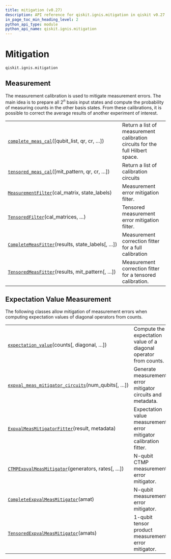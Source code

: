 ```yaml
---
title: mitigation (v0.27)
description: API reference for qiskit.ignis.mitigation in qiskit v0.27
in_page_toc_min_heading_level: 2
python_api_type: module
python_api_name: qiskit.ignis.mitigation
---
```


<span id="module-qiskit.ignis.mitigation" />

<span id="qiskit-ignis-mitigation" />

<span id="mitigation-qiskit-ignis-mitigation" />

# Mitigation

`qiskit.ignis.mitigation`

## Measurement

The measurement calibration is used to mitigate measurement errors. The main idea is to prepare all $2^n$ basis input states and compute the probability of measuring counts in the other basis states. From these calibrations, it is possible to correct the average results of another experiment of interest.

|                                                                                                                                               |                                                                               |
| --------------------------------------------------------------------------------------------------------------------------------------------- | ----------------------------------------------------------------------------- |
| [`complete_meas_cal`](qiskit.ignis.mitigation.complete_meas_cal "qiskit.ignis.mitigation.complete_meas_cal")(\[qubit\_list, qr, cr, …])       | Return a list of measurement calibration circuits for the full Hilbert space. |
| [`tensored_meas_cal`](qiskit.ignis.mitigation.tensored_meas_cal "qiskit.ignis.mitigation.tensored_meas_cal")(\[mit\_pattern, qr, cr, …])      | Return a list of calibration circuits                                         |
| [`MeasurementFilter`](qiskit.ignis.mitigation.MeasurementFilter "qiskit.ignis.mitigation.MeasurementFilter")(cal\_matrix, state\_labels)      | Measurement error mitigation filter.                                          |
| [`TensoredFilter`](qiskit.ignis.mitigation.TensoredFilter "qiskit.ignis.mitigation.TensoredFilter")(cal\_matrices, …)                         | Tensored measurement error mitigation filter.                                 |
| [`CompleteMeasFitter`](qiskit.ignis.mitigation.CompleteMeasFitter "qiskit.ignis.mitigation.CompleteMeasFitter")(results, state\_labels\[, …]) | Measurement correction fitter for a full calibration                          |
| [`TensoredMeasFitter`](qiskit.ignis.mitigation.TensoredMeasFitter "qiskit.ignis.mitigation.TensoredMeasFitter")(results, mit\_pattern\[, …])  | Measurement correction fitter for a tensored calibration.                     |

## Expectation Value Measurement

The following classes allow mitigation of measurement errors when computing expectation values of diagonal operators from counts.

|                                                                                                                                                                        |                                                                   |
| ---------------------------------------------------------------------------------------------------------------------------------------------------------------------- | ----------------------------------------------------------------- |
| [`expectation_value`](qiskit.ignis.mitigation.expectation_value "qiskit.ignis.mitigation.expectation_value")(counts\[, diagonal, …])                                   | Compute the expectation value of a diagonal operator from counts. |
| [`expval_meas_mitigator_circuits`](qiskit.ignis.mitigation.expval_meas_mitigator_circuits "qiskit.ignis.mitigation.expval_meas_mitigator_circuits")(num\_qubits\[, …]) | Generate measurement error mitigator circuits and metadata.       |
| [`ExpvalMeasMitigatorFitter`](qiskit.ignis.mitigation.ExpvalMeasMitigatorFitter "qiskit.ignis.mitigation.ExpvalMeasMitigatorFitter")(result, metadata)                 | Expectation value measurement error mitigator calibration fitter. |
| [`CTMPExpvalMeasMitigator`](qiskit.ignis.mitigation.CTMPExpvalMeasMitigator "qiskit.ignis.mitigation.CTMPExpvalMeasMitigator")(generators, rates\[, …])                | N-qubit CTMP measurement error mitigator.                         |
| [`CompleteExpvalMeasMitigator`](qiskit.ignis.mitigation.CompleteExpvalMeasMitigator "qiskit.ignis.mitigation.CompleteExpvalMeasMitigator")(amat)                       | N-qubit measurement error mitigator.                              |
| [`TensoredExpvalMeasMitigator`](qiskit.ignis.mitigation.TensoredExpvalMeasMitigator "qiskit.ignis.mitigation.TensoredExpvalMeasMitigator")(amats)                      | 1-qubit tensor product measurement error mitigator.               |

